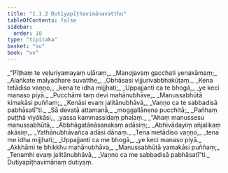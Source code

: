```yaml
---
title: "1.1.2 Dutiyapīṭhavimānavatthu"
tableOfContents: false
sidebar:
  order: 10
type: "tipitaka"
basket: "su"
book: "vv"
---
```



<DynamicBreadcrumb />

<Division number="8" book="vv">

<Paragraph number="10" type="verses" book="vv">
_“Pīṭhaṃ te veḷuriyamayaṃ uḷāraṃ,_  
_Manojavaṃ gacchati yenakāmaṃ;_  
_Alaṅkate malyadhare suvatthe,_  
_Obhāsasi vijjurivabbhakūṭaṃ._  

</Paragraph>

</Division>
<Division number="9" book="vv">

<Paragraph number="11" type="verses" book="vv">
_Kena tetādiso vaṇṇo,_  
_kena te idha mijjhati;_  
_Uppajjanti ca te bhogā,_  
_ye keci manaso piyā._  

</Paragraph>

</Division>
<Division number="10" book="vv">

<Paragraph number="12" type="verses" book="vv">
_Pucchāmi taṃ devi mahānubhāve,_  
_Manussabhūtā kimakāsi puññaṃ;_  
_Kenāsi evaṃ jalitānubhāvā,_  
_Vaṇṇo ca te sabbadisā pabhāsatī”ti._  

</Paragraph>

</Division>
<Division number="11" book="vv">

<Paragraph number="13" type="verses" book="vv">
_Sā devatā attamanā,_  
_moggallānena pucchitā;_  
_Pañhaṃ puṭṭhā viyākāsi,_  
_yassa kammassidaṃ phalaṃ._  

</Paragraph>

</Division>
<Division number="12" book="vv">

<Paragraph number="14" type="verses" book="vv">
_“Ahaṃ manussesu manussabhūtā,_  
_Abbhāgatānāsanakaṃ adāsiṃ;_  
_Abhivādayiṃ añjalikaṃ akāsiṃ,_  
_Yathānubhāvañca adāsi dānaṃ._  

</Paragraph>

</Division>
<Division number="13" book="vv">

<Paragraph number="15" type="verses" book="vv">
_Tena metādiso vaṇṇo,_  
_tena me idha mijjhati;_  
_Uppajjanti ca me bhogā,_  
_ye keci manaso piyā._  

</Paragraph>

</Division>
<Division number="14" book="vv">

<Paragraph number="16" type="verses" book="vv">
_Akkhāmi te bhikkhu mahānubhāva,_  
_Manussabhūtā yamakāsi puññaṃ;_  
_Tenamhi evaṃ jalitānubhāvā,_  
_Vaṇṇo ca me sabbadisā pabhāsatī”ti._  


</Paragraph>
</Division>

<Paragraph number="17" type="center" book="vv">
Dutiyapīṭhavimānaṃ dutiyaṃ.
</Paragraph>